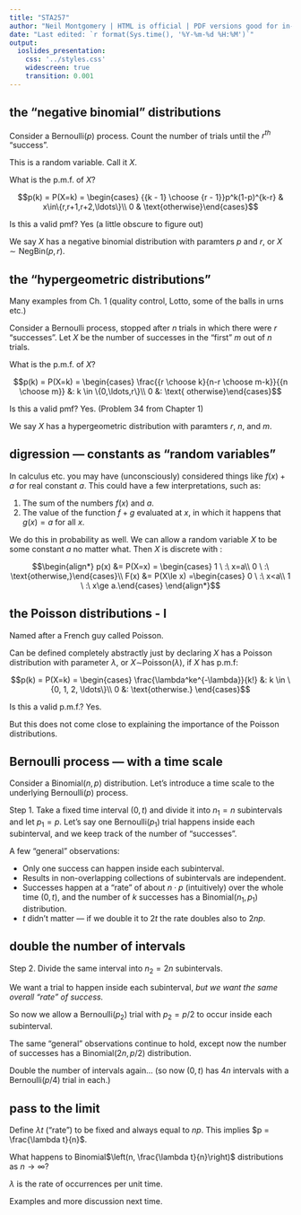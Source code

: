 ```yaml
---
title: "STA257"
author: "Neil Montgomery | HTML is official | PDF versions good for in-class use only"
date: "Last edited: `r format(Sys.time(), '%Y-%m-%d %H:%M')`"
output: 
  ioslides_presentation: 
    css: '../styles.css' 
    widescreen: true 
    transition: 0.001
---
```

\newcommand\given[1][]{\:#1\vert\:}
\newcommand\P[1]{P{\left(#1\right)}}

## the "negative binomial" distributions { .build }

Consider a Bernoulli$(p)$ process. Count the number of trials until the $r^{th}$ "success". 

This is a random variable. Call it $X$.

What is the p.m.f. of $X$?

$$p(k) = P(X=k) = \begin{cases}
{{k - 1} \choose {r - 1}}p^k(1-p)^{k-r}  & x\in\{r,r+1,r+2,\ldots\}\\
0 & \text{otherwise}\end{cases}$$

Is this a valid pmf? Yes (a little obscure to figure out)

We say $X$ has a negative binomial distribution with paramters $p$ and $r$, or $X \sim \text{NegBin}(p, r)$.

## the "hypergeometric distributions"

Many examples from Ch. 1 (quality control, Lotto, some of the balls in urns etc.)

Consider a Bernoulli process, stopped after $n$ trials in which there were $r$ "successes". Let $X$ be the number of successes in the "first" $m$ out of $n$ trials.

What is the p.m.f. of $X$?

$$p(k) = P(X=k) = \begin{cases}
\frac{{r \choose k}{n-r \choose m-k}}{{n \choose m}} &: k \in \{0,\ldots,r\}\\
0 &: \text{ otherwise}\end{cases}$$

Is this a valid pmf? Yes. (Problem 34 from Chapter 1)

We say $X$ has a hypergeometric distribution with paramters $r$, $n$, and $m$. 

## digression --- constants as "random variables"

In calculus etc. you may have (unconsciously) considered things like $f(x) + a$ for real constant $a$. This could have a few interpretations, such as:

1. The sum of the numbers $f(x)$ and $a$.
2. The value of the function $f + g$ evaluated at $x$, in which it happens that $g(x)=a$ for all $x$. 

We do this in probability as well. We can allow a random variable $X$ to be some constant $a$ no matter what. Then $X$ is discrete with :

$$\begin{align*}
p(x) &= P(X=x) = \begin{cases}
1 \ :\  x=a\\
0 \ :\ \text{otherwise,}\end{cases}\\
F(x) &= P(X\le x) =\begin{cases}
0 \ :\  x<a\\
1 \ :\ x\ge a.\end{cases}
\end{align*}$$

## the Poisson distributions - I

Named after a French guy called Poisson. 

Can be defined completely abstractly just by declaring $X$ has a Poisson distribution with parameter $\lambda$, or $X\sim$Poisson$(\lambda)$, if $X$ has p.m.f:

$$p(k) = P(X=k) = \begin{cases}
\frac{\lambda^ke^{-\lambda}}{k!} &: k \in \{0, 1, 2, \ldots\}\\
0 &: \text{otherwise.}
\end{cases}$$

Is this a valid p.m.f.? Yes. 

But this does not come close to explaining the importance of the Poisson distributions. 

## Bernoulli process --- with a time scale { .build }

Consider a Binomial$(n,p)$ distribution. Let's introduce a time scale to the underlying Bernoulli$(p)$ process.

Step 1. Take a fixed time interval $(0, t)$ and divide it into $n_1 = n$ subintervals and let $p_1 =p$. Let's say one Bernoulli$(p_1)$ trial happens inside each subinterval, and we keep track of the number of "successes".

A few "general" observations:

* Only one success can happen inside each subinterval.
* Results in non-overlapping collections of subintervals are independent.
* Successes happen at a "rate" of about $n\cdot p$ (intuitively) over the whole time $(0,t)$, and the number of $k$ successes has a Binomial$(n_1,p_1)$ distribution.
* $t$ didn't matter --- if we double it to $2t$ the rate doubles also to $2np$. 

## double the number of intervals { .build }

Step 2. Divide the same interval into $n_2=2n$ subintervals. 

We want a trial to happen inside each subinterval, *but we want the same overall "rate" of success.*

So now we allow a Bernoulli($p_2$) trial with $p_2 = p/2$   to occur inside each subinterval. 

The same "general" observations continue to hold, except now the number of successes has a Binomial$(2n,p/2)$ distribution.

Double the number of intervals again... (so now $(0,t)$ has $4n$ intervals with a Bernoulli($p/4$) trial in each.)

## pass to the limit { .build }

Define $\lambda t$ ("rate") to be fixed and always equal to $np$. This implies $p = \frac{\lambda t}{n}$.

What happens to Binomial$\left(n, \frac{\lambda t}{n}\right)$ distributions as $n \rightarrow \infty$?

$\lambda$ is the rate of occurrences per unit time.

Examples and more discussion next time.



